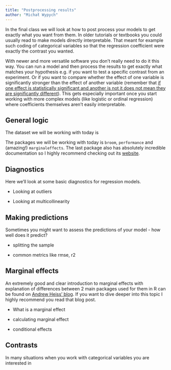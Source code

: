 ```yaml
---
title: "Postprocessing results"
author: "Michał Wypych"
---
```


In the final class we will look at how to post process your models to get exactly what you want from them. In older tutorials or textbooks you could usually read to make models directly interpretable. That meant for example such coding of categorical variables so that the regression coefficient were exactly the contrast you wanted.

With newer and more versatile software you don't really need to do it this way. You can run a model and then process the results to get exactly what matches your hypothesis e.g. if you want to test a specific contrast from an experiment. Or if you want to compare whether the effect of one variable is significantly stronger than the effect of another variable (remember that [if one effect is statistically significant and another is not it does not mean they are significantly different](http://www.stat.columbia.edu/~gelman/research/published/signif4.pdf)). This gets especially important once you start working with more complex models (like logistic or ordinal regression) where coefficients themselves aren't easily interpretable.

## General logic

The dataset we will be working with today is

The packages we will be working with today is `broom`, `performance` and (amazing!) `marginaleffects`. The last package also has absolutely incredible documentation so I highly recommend checking out its [website](https://marginaleffects.com/).

## Diagnostics

Here we'll look at some basic diagnostics for regression models.

-   Looking at outliers

-   Looking at multicollinearity

## Making predictions

Sometimes you might want to assess the predictions of your model - how well does it predict?

-   splitting the sample

-   common metrics like rmse, r2

## Marginal effects

An extremely good and clear introduction to marginal effects with explanation of differences between 2 main packages used for them in R can be found on [Andrew Heiss' blog](https://www.andrewheiss.com/blog/2022/05/20/marginalia/). If you want to dive deeper into this topic I highly recommend you read that blog post.

-   What is a marginal effect

-   calculating marginal effect

-   conditional effects

## Contrasts

In many situations when you work with categorical variables you are interested in
